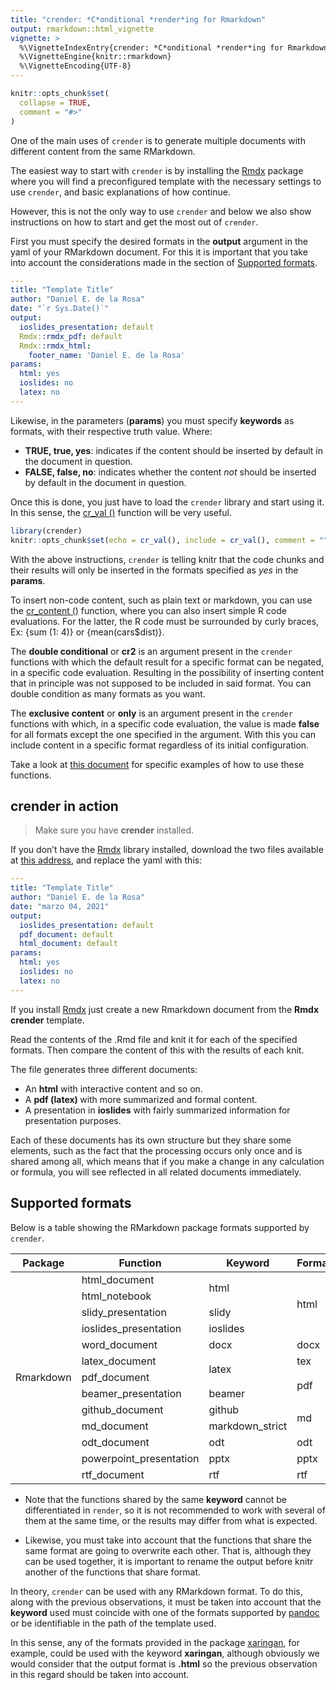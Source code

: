 ```yaml
---
title: "crender: *C*onditional *render*ing for Rmarkdown"
output: rmarkdown::html_vignette
vignette: >
  %\VignetteIndexEntry{crender: *C*onditional *render*ing for Rmarkdown}
  %\VignetteEngine{knitr::rmarkdown}
  %\VignetteEncoding{UTF-8}
---
```


```r
knitr::opts_chunk$set(
  collapse = TRUE,
  comment = "#>"
)
```

One of the main uses of `crender` is to generate multiple documents with different content from the same RMarkdown.

The easiest way to start with `crender` is by installing the [Rmdx](https://github.com/drdsdaniel/Rmdx) package where you will find a preconfigured template with the necessary settings to use `crender`, and basic explanations of how continue.

However, this is not the only way to use `crender` and below we also show instructions on how to start and get the most out of `crender`.

First you must specify the desired formats in the __output__ argument in the yaml of your RMarkdown document. For this it is important that you take into account the considerations made in the section of [Supported formats](#supported-formats).

```yaml
---
title: "Template Title"
author: "Daniel E. de la Rosa"
date: "`r Sys.Date()`"
output: 
  ioslides_presentation: default
  Rmdx::rmdx_pdf: default
  Rmdx::rmdx_html:
    footer_name: 'Daniel E. de la Rosa'
params:
  html: yes
  ioslides: no
  latex: no
---
```

Likewise, in the parameters (__params__) you must specify __keywords__ as formats, with their respective truth value. Where:

* __TRUE, true, yes__: indicates if the content should be inserted by default in the document in question.
* __FALSE, false, no__: indicates whether the content _not_ should be inserted by default in the document in question.

Once this is done, you just have to load the `crender` library and start using it. In this sense, the [cr_val ()](https://drdsdaniel.github.io/crender/reference/cr_val.html) function will be very useful.

``` r
library(crender)
knitr::opts_chunk$set(echo = cr_val(), include = cr_val(), comment = "")
```

With the above instructions, `crender` is telling knitr that the code chunks and their results will only be inserted in the formats specified as _yes_ in the __params__.

To insert non-code content, such as plain text or markdown, you can use the [cr_content ()](https://drdsdaniel.github.io/crender/reference/cr_content.html) function, where you can also insert simple R code evaluations. For the latter, the R code must be surrounded by curly braces, Ex: {sum (1: 4)} or {mean(cars$dist)}.

The __double conditional__ or __cr2__ is an argument present in the `crender` functions with which the default result for a specific format can be negated, in a specific code evaluation. Resulting in the possibility of inserting content that in principle was not supposed to be included in said format. You can double condition as many formats as you want.

The __exclusive content__ or __only__ is an argument present in the `crender` functions with which, in a specific code evaluation, the value is made __false__ for all formats except the one specified in the argument. With this you can include content in a specific format regardless of its initial configuration.

Take a look at [this document](https://github.com/drdsdaniel/Rmdx/blob/main/inst/rmarkdown/templates/rmdx_crender/skeleton/skeleton.Rmd) for specific examples of how to use these functions.

## crender in action

> Make sure you have __crender__ installed.

If you don't have the [Rmdx](https://github.com/drdsdaniel/Rmdx) library installed, download the two files available at [this address](https://github.com/drdsdaniel/Rmdx/tree/main/inst/rmarkdown/templates/rmdx_crender/skeleton), and replace the yaml with this:

```yaml
---
title: "Template Title"
author: "Daniel E. de la Rosa"
date: "marzo 04, 2021"
output: 
  ioslides_presentation: default
  pdf_document: default
  html_document: default
params:
  html: yes
  ioslides: no
  latex: no
---
```

If you install [Rmdx](https://github.com/drdsdaniel/Rmdx) just create a new Rmarkdown document from the __Rmdx crender__ template.

Read the contents of the .Rmd file and knit it for each of the specified formats. Then compare the content of this with the results of each knit.

The file generates three different documents:

* An __html__ with interactive content and so on.
* A __pdf (latex) __ with more summarized and formal content.
* A presentation in __ioslides__ with fairly summarized information for presentation purposes.

Each of these documents has its own structure but they share some elements, such as the fact that the processing occurs only once and is shared among all, which means that if you make a change in any calculation or formula, you will see reflected in all related documents immediately.

## Supported formats

Below is a table showing the RMarkdown package formats supported by `crender`.

<table>
<thead>
  <tr>
    <th>Package</th><th>Function</th><th>Keyword</th><th>Format</th>
  </tr>
</thead>
<tbody>
  <tr>
    <td rowspan="13">Rmarkdown</td><td>html_document</td><td rowspan="2">html</td><td rowspan="4">html</td>
  </tr>
  <tr>
                                   <td>html_notebook</td>
  </tr>
  <tr>
                                   <td>slidy_presentation</td><td>slidy</td>
  </tr>
  <tr>
                                   <td>ioslides_presentation</td><td>ioslides</td>
  </tr>
  <tr>
                                   <td>word_document</td><td>docx</td><td>docx</td>
  </tr>
  <tr>
                                   <td>latex_document</td><td rowspan="2">latex</td><td>tex</td>
  </tr>
  <tr>
                                   <td>pdf_document</td><td rowspan="2">pdf</td>
  </tr>
  <tr>
                                   <td>beamer_presentation</td><td>beamer</td>
  </tr>
  <tr>
                                   <td>github_document</td><td>github</td><td rowspan="2">md</td>
  </tr>
  <tr>
                                   <td>md_document</td><td>markdown_strict</td>
  </tr>
  <tr>
                                   <td>odt_document</td><td>odt</td><td>odt</td>
  </tr>
  <tr>
                                   <td>powerpoint_presentation</td><td>pptx</td><td>pptx</td>
  </tr>
  <tr>
                                   <td>rtf_document</td><td>rtf</td><td>rtf</td>
  </tr>
</tbody>
</table>

* Note that the functions shared by the same __keyword__ cannot be differentiated in `render`, so it is not recommended to work with several of them at the same time, or the results may differ from what is expected.

* Likewise, you must take into account that the functions that share the same format are going to overwrite each other. That is, although they can be used together, it is important to rename the output before knitr another of the functions that share format.

In theory, `crender` can be used with any RMarkdown format. To do this, along with the previous observations, it must be taken into account that the __keyword__ used must coincide with one of the formats supported by [pandoc](https://pandoc.org/MANUAL.html) or be identifiable in the path of the template used.

In this sense, any of the formats provided in the package [xaringan](https://github.com/yihui/xaringan), for example, could be used with the keyword __xaringan__, although obviously we would consider that the output format is __.html__ so the previous observation in this regard should be taken into account.
